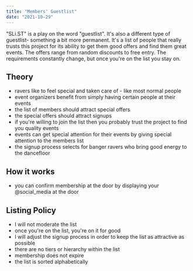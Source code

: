 ```yaml
---
title: "Members' Guestlist"
date: "2021-10-29"
---
```


"SLi.ST" is a play on the word "guestlist". It's also a different type of guestlist- something a bit more permanent.
It's a list of people that really trusts this project for its ability to get them good offers and find them great events. The offers range from random discounts to free entry. The requirements constantly change, but once you're on the list you stay on.

## Theory

- ravers like to feel special and taken care of - like most normal people
- event organizers benefit from simply having certain people at their events
- the list of members should attract special offers
- the special offers should attract signups
- if you're willing to join the list then you probably trust the project to find you quality events
- events can get special attention for their events by giving special attention to the members list
- the signup process selects for banger ravers who bring good energy to the dancefloor

## How it works

- you can confirm membership at the door by displaying your @social_media at the door

## Listing Policy

- I will not moderate the list
- once you're on the list, you're on it for good
- I will adjust the signup process in order to keep the list as attractive as possible
- there are no tiers or hierarchy within the list
- membership does not expire
- the list is sorted alphabetically
